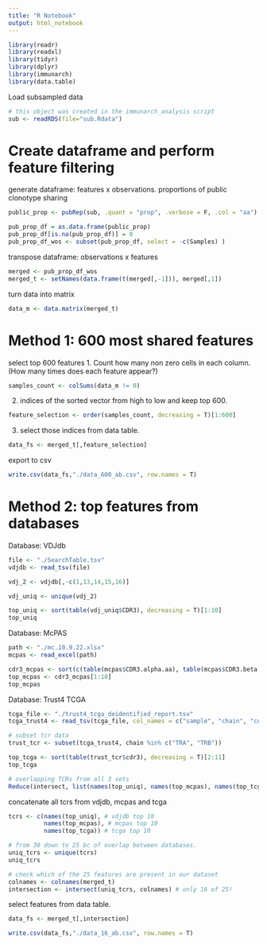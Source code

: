 ```yaml
---
title: "R Notebook"
output: html_notebook
---
```

```r
library(readr)
library(readxl)
library(tidyr)
library(dplyr)
library(immunarch)
library(data.table)
```

Load subsampled data
```r
# this object was created in the immunarch_analysis script
sub <- readRDS(file="sub.Rdata")
```

# Create dataframe and perform feature filtering

generate dataframe: features x observations. 
proportions of public clonotype sharing
```r
public_prop <- pubRep(sub, .quant = "prop", .verbose = F, .col = "aa")
```

```r
pub_prop_df = as.data.frame(public_prop)
pub_prop_df[is.na(pub_prop_df)] = 0
pub_prop_df_wos <- subset(pub_prop_df, select = -c(Samples) )
```

transpose dataframe: observations x features
```r
merged <- pub_prop_df_wos
merged_t <- setNames(data.frame(t(merged[,-1])), merged[,1])
```

turn data into matrix
```r
data_m <- data.matrix(merged_t)
```

# Method 1: 600 most shared features
select top 600 features
1. Count how many non zero cells in each column. (How many times does each feature appear?)
```r
samples_count <- colSums(data_m != 0)
```

2. indices of the sorted vector from high to low and keep top 600.
```r
feature_selection <- order(samples_count, decreasing = T)[1:600]
```

3. select those indices from data table.
```r
data_fs <- merged_t[,feature_selection]
```

export to csv
```r
write.csv(data_fs,"./data_600_ab.csv", row.names = T)
```


# Method 2: top features from databases

Database: VDJdb
```r
file <- "./SearchTable.tsv"
vdjdb <- read_tsv(file)

vdj_2 <- vdjdb[,-c(1,13,14,15,16)]

vdj_uniq <- unique(vdj_2)
```

```r
top_uniq <- sort(table(vdj_uniq$CDR3), decreasing = T)[1:10]
top_uniq
```

Database: McPAS
```r
path <- "./mc.10.9.22.xlsx"
mcpas <- read_excel(path)
```

```r
cdr3_mcpas <- sort(c(table(mcpas$CDR3.alpha.aa), table(mcpas$CDR3.beta.aa)), decreasing = T)[-c(1,2)]
top_mcpas <- cdr3_mcpas[1:10]
top_mcpas
```

Database: Trust4 TCGA
```r
tcga_file <- "./trust4_tcga_deidentified_report.tsv"
tcga_trust4 <- read_tsv(tcga_file, col_names = c("sample", "chain", "cdr3", "subchain", "count"))

# subset tcr data
trust_tcr <- subset(tcga_trust4, chain %in% c("TRA", "TRB"))
```

```r
top_tcga <- sort(table(trust_tcr$cdr3), decreasing = T)[2:11]
top_tcga
```

```r
# overlapping TCRs from all 3 sets
Reduce(intersect, list(names(top_uniq), names(top_mcpas), names(top_tcga)))
```

concatenate all tcrs from vdjdb, mcpas and tcga
```r
tcrs <- c(names(top_uniq), # vdjdb top 10
          names(top_mcpas), # mcpas top 10 
          names(top_tcga)) # tcga top 10
```

```r
# from 30 down to 25 bc of overlap between databases.
uniq_tcrs <- unique(tcrs)
uniq_tcrs
```

```r
# check which of the 25 features are present in our dataset
colnames <- colnames(merged_t)
intersection <- intersect(uniq_tcrs, colnames) # only 16 of 25!
```

select features from data table.
```r
data_fs <- merged_t[,intersection]
```

```r
write.csv(data_fs,"./data_16_ab.csv", row.names = T)
```


